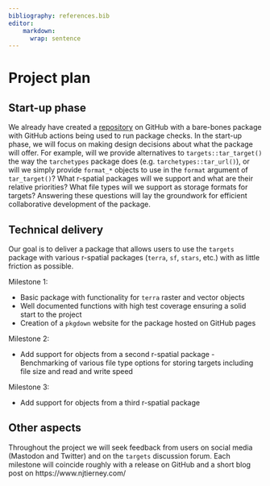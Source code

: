 ```yaml
---
bibliography: references.bib
editor:
    markdown: 
      wrap: sentence
---
```


# Project plan

## Start-up phase

<!--
Covering the planning phase, this section should provide a relatively detailed plan of how work will start on the project. This section is important because projects need to get up and running quickly.


 - [ ] Setting up collaboration platform inc. code for contributors etc.
 - [ ] Licence decisions
 - [ ] Reporting framework
-->

We already have created a [repository](https://github.com/njtierney/geotargets) on GitHub with a bare-bones package with GitHub actions being used to run package checks.
In the start-up phase, we will focus on making design decisions about what the package will offer.
For example, will we provide alternatives to `targets::tar_target()` the way the `tarchetypes` package does (e.g. `tarchetypes::tar_url()`), or will we simply provide `format_*` objects to use in the `format` argument of `tar_target()`?
What r-spatial packages will we support and what are their relative priorities?
What file types will we support as storage formats for targets?
Answering these questions will lay the groundwork for efficient collaborative development of the package.

## Technical delivery

<!--
Covering the actual delivery of the project this section should provide at least a high-level the implementation. 

Including target dates is really important as you need to be committed and the ISC need to have a means of tracking delivery
-->

Our goal is to deliver a package that allows users to use the `targets` package with various r-spatial packages (`terra`, `sf`, `stars`, etc.) with as little friction as possible.

Milestone 1: <date>

-   Basic package with functionality for `terra` raster and vector objects
-   Well documented functions with high test coverage ensuring a solid start to the project
-   Creation of a `pkgdown` website for the package hosted on GitHub pages

Milestone 2: <date>

-   Add support for objects from a second r-spatial package -Benchmarking of various file type options for storing targets including file size and read and write speed

Milestone 3: <date>

-   Add support for objects from a third r-spatial package

## Other aspects

<!--
Covering non-technical activities like on-going publicity, paper preparation, discussion groups etc. that might be required to facilitate successful delivery of the project.

 - [ ] Announcement post
 - [ ] Delivery blog post
 - [ ] Twitter
 - [ ] UseR!
 - [ ] ISC meetings
-->

Throughout the project we will seek feedback from users on social media (Mastodon and Twitter) and on the `targets` discussion forum.
Each milestone will coincide roughly with a release on GitHub and a short blog post on https://www.njtierney.com/
